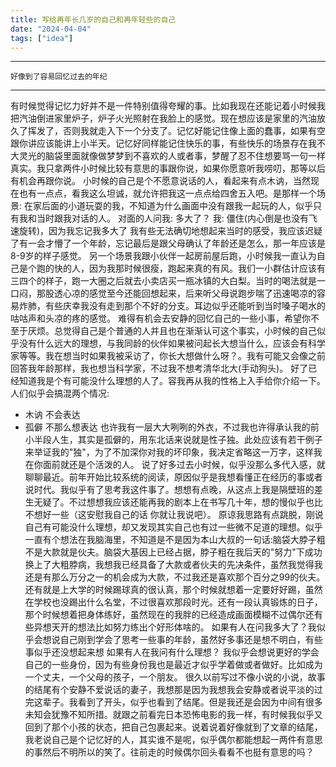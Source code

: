 ```yaml
---
title: 写给再年长几岁的自己和再年轻些的自己
date: "2024-04-04"
tags: ["idea"]
---
```


-----

    好像到了容易回忆过去的年纪

-----

有时候觉得记忆力好并不是一件特别值得夸耀的事。比如我现在还能记着小时候我把汽油倒进家里炉子，炉子火光照射在我脸上的感觉。现在想应该是家里的汽油放久了挥发了，否则我就走入下一个分支了。记忆好能记住像上面的蠢事，如果有空跟你讲应该能讲上小半天。记忆好同样能记住快乐的事，有些快乐的场景存在我不大灵光的脑袋里面就像做梦梦到不喜欢的人或者事，梦醒了忍不住想要骂一句一样真实。我只拿两件小时候比较有意思的事跟你说，如果你愿意听我唠叨，那等以后有机会再跟你说。
小时候的自己是个不愿意说话的人，看起来有点木讷，当然现在也有一点点，看我这么坦诚，就允许把我这一点点给四舍五入吧。是那样一个场景: 在家后面的小道玩耍的我，不知道为什么画面中没有跟我一起玩的人，似乎只有我和当时跟我对话的人。
    对面的人问我: 多大了？
    我: 僵住(内心倒是也没有飞速旋转)，因为我忘记我多大了
我有些无法确切地想起来当时的感受，我应该迟疑了有一会才懵了一个年龄，忘记最后是跟父母确认了年龄还是怎么，那一年应该是8-9岁的样子感觉。
另一个场景我跟小伙伴一起房前屋后跑，小时候我一直认为自己是个跑的快的人，因为我那时候很瘦，跑起来真的有风。我们一小群估计应该有三四个的样子，跑一大圈之后就去小卖店买一瓶冰镇的大白梨。当时的喝法就是一口闷，那股透心凉的感觉至今还能回想起来，后来听父母说跑步喘了迅速喝凉的容易炸肺，有些庆幸我没有走到那个不好的分支。耳边似乎还能听到当时嗓子喝水的咕咕声和头凉的疼的感觉。
难得有机会去安静的回忆自己的一些小事，希望你不至于厌烦。总觉得自己是个普通的人并且也在渐渐认可这个事实，小时候的自己似乎没有什么远大的理想，与我同龄的伙伴如果被问起长大想当什么，应该会有科学家等等。我在想当时如果我被采访了，你长大想做什么呀？。我有可能又会像之前回答我年龄那样，我也想当科学家，不过我不想考清华北大(手动狗头)。
好了已经知道我是个有可能没什么理想的人了。容我再从我的性格上入手给你介绍一下。
人们似乎会搞混两个情况:
* 木讷 不会表达 
* 孤僻 不那么想表达
也许我有一层大大咧咧的外衣，不过我也许得承认我的前小半段人生，其实是孤僻的，用东北话来说就是性子独。此处应该有若干例子来举证我的"独"，为了不加深你对我的坏印象，我决定省略这一万字，这样我在你面前就还是个活泼的人。 
说了好多过去小时候，似乎没那么多代入感，就聊聊最近。前年开始比较系统的阅读，原因似乎是我想看懂正在经历的事或者说时代。我似乎有了思考我这件事了。想想有点晚，从这点上我是隔壁班的差生无疑了。不过想想我应该还能再我的剧本上在书写几十年，想的慢似乎也比不想好一些（这安慰我自己的话 你就让我说吧）。
原谅我思路有点跳脱，刚说自己有可能没什么理想，却又发现其实自己也有过一些微不足道的理想。似乎一直有个想法在我脑海里，不知道是不是因为本山大叔的一句话:脑袋大脖子粗不是大款就是伙夫。脑袋大基因上已经占据，脖子粗在我后天的"努力"下成功换上了大粗脖病，我想我已经具备了大款或者伙夫的先决条件，虽然我觉得我还是有那么万分之一的机会成为大款，不过我还是喜欢那个百分之99的伙夫。还有就是上大学的时候踢球真的很认真，那个时候就想着一定要好好踢，虽然在学校也没踢出什么名堂，不过很喜欢那段时光。还有一段认真锻炼的日子，那个时候想着把身体练好，虽然现在的我胖的已经造成画面模糊不过偶尔还有些异想天开的想法比如努力练出个好形体啥的。
如果有人在问我多大了？我似乎会想说自己刚到学会了思考一些事的年龄，虽然好多事还是想不明白，有些事似乎还没想起来想
如果有人在我问有什么理想？ 我似乎会想说更好的学会自己的一些身份，因为有些身份我也是最近才似乎学着做或者做好。比如成为一个丈夫，一个父母的孩子，一个朋友。
很久以前写过不像小说的小说，故事的结尾有个安静不爱说话的妻子，我想那是因为我想我会安静或者说平淡的过完这辈子。我看到了开头，似乎也看到了结尾。但是我还是会因为中间有很多未知会犹豫不知所措。就跟之前看完日本恐怖电影的我一样，有时候我似乎又回到了那个小孩的状态，把自己包裹起来。说着说着好像就到了文章的结尾，我老说自己是个记忆好的人，其实谁不是呢，似乎偶尔都能想起一两件有意思的事然后不明所以的笑了。往前走的时候偶尔回头看看不也挺有意思的吗？



